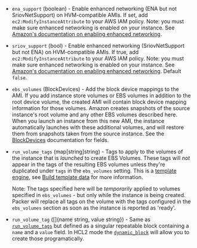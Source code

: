 <!-- Code generated from the comments of the Config struct in builder/amazon/ebsvolume/builder.go; DO NOT EDIT MANUALLY -->

-   `ena_support` (boolean) - Enable enhanced networking (ENA but not SriovNetSupport) on
    HVM-compatible AMIs. If set, add `ec2:ModifyInstanceAttribute` to your
    AWS IAM policy. Note: you must make sure enhanced networking is enabled
    on your instance. See [Amazon's documentation on enabling enhanced
    networking](https://docs.aws.amazon.com/AWSEC2/latest/UserGuide/enhanced-networking.html#enabling_enhanced_networking).
    
-   `sriov_support` (bool) - Enable enhanced networking (SriovNetSupport but not ENA) on
    HVM-compatible AMIs. If true, add `ec2:ModifyInstanceAttribute` to your
    AWS IAM policy. Note: you must make sure enhanced networking is enabled
    on your instance. See [Amazon's documentation on enabling enhanced
    networking](https://docs.aws.amazon.com/AWSEC2/latest/UserGuide/enhanced-networking.html#enabling_enhanced_networking).
    Default `false`.
    
-   `ebs_volumes` (BlockDevices) - Add the block device mappings to the AMI. If you add instance store
    volumes or EBS volumes in addition to the root device volume, the
    created AMI will contain block device mapping information for those
    volumes. Amazon creates snapshots of the source instance's root volume
    and any other EBS volumes described here. When you launch an instance
    from this new AMI, the instance automatically launches with these
    additional volumes, and will restore them from snapshots taken from the
    source instance. See the [BlockDevices](#block-devices-configuration)
    documentation for fields.
    
-   `run_volume_tags` (map[string]string) - Tags to apply to the volumes of the instance that is *launched* to
    create EBS Volumes. These tags will *not* appear in the tags of the
    resulting EBS volumes unless they're duplicated under `tags` in the
    `ebs_volumes` setting. This is a [template
    engine](/docs/templates/engine), see [Build template
    data](#build-template-data) for more information.
    
     Note: The tags specified here will be *temporarily* applied to volumes
    specified in `ebs_volumes` - but only while the instance is being
    created. Packer will replace all tags on the volume with the tags
    configured in the `ebs_volumes` section as soon as the instance is
    reported as 'ready'.
    
-   `run_volume_tag` ([]{name string, value string}) - Same as [`run_volume_tags`](#run_volume_tags) but defined as a singular
    repeatable block containing a `name` and a `value` field. In HCL2 mode
    the
    [`dynamic_block`](/docs/configuration/from-1.5/expressions#dynamic-blocks)
    will allow you to create those programatically.
    
